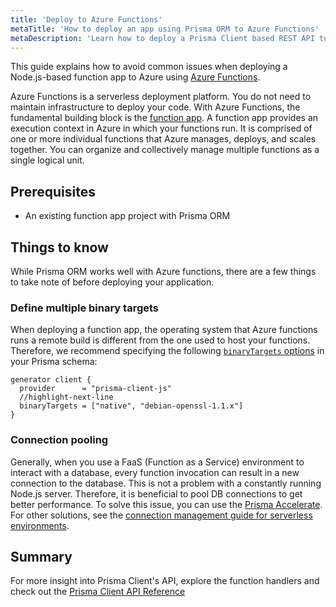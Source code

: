 ```yaml
---
title: 'Deploy to Azure Functions'
metaTitle: 'How to deploy an app using Prisma ORM to Azure Functions'
metaDescription: 'Learn how to deploy a Prisma Client based REST API to Azure Functions and connect to an Azure SQL database'
---
```


<TopBlock>

This guide explains how to avoid common issues when deploying a Node.js-based function app to Azure using [Azure Functions](https://azure.microsoft.com/en-us/services/functions/).

Azure Functions is a serverless deployment platform. You do not need to maintain infrastructure to deploy your code. With Azure Functions, the fundamental building block is the [function app](https://learn.microsoft.com/en-us/azure/azure-functions/functions-reference?tabs=blob&pivots=programming-language-typescript). A function app provides an execution context in Azure in which your functions run. It is comprised of one or more individual functions that Azure manages, deploys, and scales together. You can organize and collectively manage multiple functions as a single logical unit.

</TopBlock>

## Prerequisites

- An existing function app project with Prisma ORM

## Things to know

While Prisma ORM works well with Azure functions, there are a few things to take note of before deploying your application.

### Define multiple binary targets

When deploying a function app, the operating system that Azure functions runs a remote build is different from the one used to host your functions. Therefore, we recommend specifying the following [`binaryTargets` options](/orm/reference/prisma-schema-reference#binarytargets-options) in your Prisma schema:

```prisma file=schema.prisma highlight=3;normal showLineNumbers
generator client {
  provider      = "prisma-client-js"
  //highlight-next-line
  binaryTargets = ["native", "debian-openssl-1.1.x"]
}
```

### Connection pooling

Generally, when you use a FaaS (Function as a Service) environment to interact with a database, every function invocation can result in a new connection to the database. This is not a problem with a constantly running Node.js server. Therefore, it is beneficial to pool DB connections to get better performance. To solve this issue, you can use the [Prisma Accelerate](/accelerate). For other solutions, see the [connection management guide for serverless environments](/orm/prisma-client/setup-and-configuration/databases-connections#serverless-environments-faas).

## Summary

For more insight into Prisma Client's API, explore the function handlers and check out the [Prisma Client API Reference](/orm/reference/prisma-client-reference)
